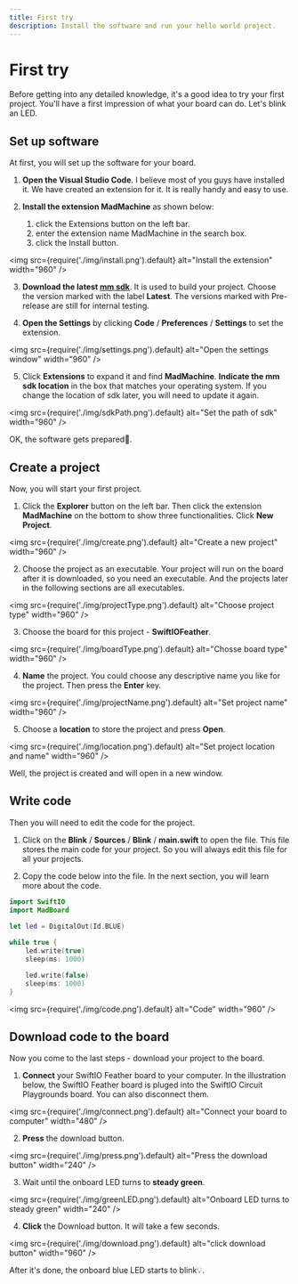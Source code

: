 ```yaml
---
title: First try
description: Install the software and run your hello world project.
---
```


# First try

Before getting into any detailed knowledge, it's a good idea to try your first project. You'll have a first impression of what your board can do. Let's blink an LED. 

## Set up software 

At first, you will set up the software for your board.

1. **Open the Visual Studio Code**. I believe most of you guys have installed it. We have created an extension for it. It is really handy and easy to use.

2. **Install the extension MadMachine** as shown below:
    1. click the Extensions button on the left bar.
    2. enter the extension name MadMachine in the search box.
    3. click the Install button.

<img
  src={require('./img/install.png').default}
  alt="Install the extension" width="960"
/>

3. **Download the latest [mm sdk](https://github.com/madmachineio/mm-sdk/releases)**. It is used to build your project. Choose the version marked with the label **Latest**. The versions marked with Pre-release are still for internal testing.

4. **Open the Settings** by clicking **Code** / **Preferences** / **Settings** to set the extension.

<img
  src={require('./img/settings.png').default}
  alt="Open the settings window" width="960"
/>


5. Click **Extensions** to expand it and find **MadMachine**. **Indicate the mm sdk location** in the box that matches your operating system. If you change the location of sdk later, you will need to update it again. 

<img
  src={require('./img/sdkPath.png').default}
  alt="Set the path of sdk" width="960"
/>

OK, the software gets prepared👏.

## Create a project

Now, you will start your first project.

1. Click the **Explorer** button on the left bar. Then click the extension **MadMachine** on the bottom to show three functionalities. Click **New Project**.

<img
  src={require('./img/create.png').default}
  alt="Create a new project" width="960"
/>

2. Choose the project as an executable. Your project will run on the board after it is downloaded, so you need an executable. And the projects later in the following sections are all executables.

<img
  src={require('./img/projectType.png').default}
  alt="Choose project type" width="960"
/>


3. Choose the board for this project - **SwiftIOFeather**.

<img
  src={require('./img/boardType.png').default}
  alt="Chosse board type" width="960"
/>

4. **Name** the project. You could choose any descriptive name you like for the project. Then press the **Enter** key.

<img
  src={require('./img/projectName.png').default}
  alt="Set project name" width="960"
/>

5. Choose a **location** to store the project and press **Open**.

<img
  src={require('./img/location.png').default}
  alt="Set project location and name" width="960"
/>

Well, the project is created and will open in a new window.

## Write code

Then you will need to edit the code for the project. 

1. Click on the **Blink** / **Sources** / **Blink** / **main.swift** to open the file. This file stores the main code for your project. So you will always edit this file for all your projects.

2. Copy the code below into the file. In the next section, you will learn more about the code.

```swift
import SwiftIO
import MadBoard

let led = DigitalOut(Id.BLUE)
​
while true {
    led.write(true)
    sleep(ms: 1000)

    led.write(false)
    sleep(ms: 1000)
}
```

<img
  src={require('./img/code.png').default}
  alt="Code" width="960"
/>

## Download code to the board

Now you come to the last steps - download your project to the board.

1. **Connect** your SwiftIO Feather board to your computer. In the illustration below, the SwiftIO Feather board is pluged into the SwiftIO Circuit Playgrounds board. You can also disconnect them. 

<img
  src={require('./img/connect.png').default}
  alt="Connect your board to computer" width="480"
/>

2. **Press** the download button.

<img
  src={require('./img/press.png').default}
  alt="Press the download button" width="240"
/>

3. Wait until the onboard LED turns to **steady green**.

<img
  src={require('./img/greenLED.png').default}
  alt="Onboard LED turns to steady green" width="240"
/>

4. **Click** the Download button. It will take a few seconds.

<img
  src={require('./img/download.png').default}
  alt="click download button" width="960"
/>

After it's done, the onboard blue LED starts to blink💡.